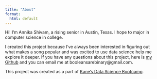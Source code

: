 ```yaml
---
title: "About"
format: 
  html: default
---
```


Hi! I'm Annika Shivam, a rising senior in Austin, Texas. I hope to major in computer science in college.

I created this project because I've always been interested in figuring out what makes a song popular and was excited to use data science help me explore it deeper. If you have any questions about this project, here is [my Github](https://github.com/booleansarebinary) and you can email me at booleansarebinary@gmail.com.

This project was created as a part of [Kane's Data Science Bootcamp](https://bootcamp.davidkane.info/).



